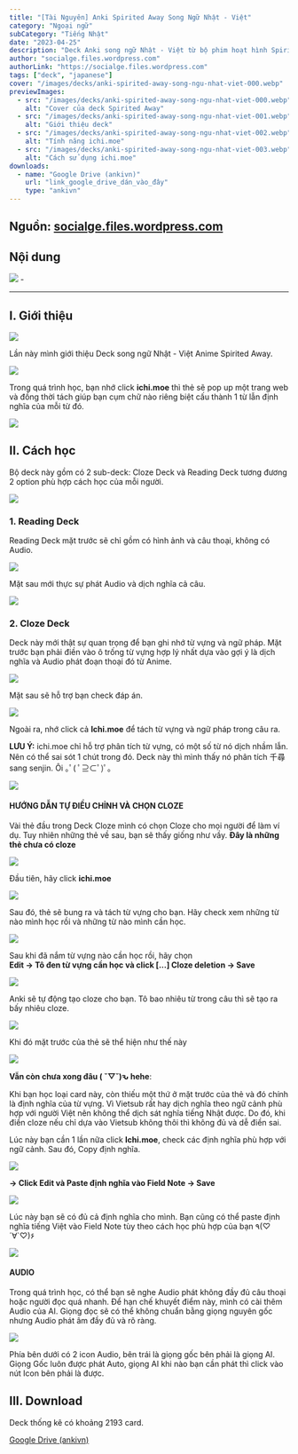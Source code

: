 ```yaml
---
title: "[Tài Nguyên] Anki Spirited Away Song Ngữ Nhật - Việt"
category: "Ngoại ngữ"
subCategory: "Tiếng Nhật"
date: "2023-04-25"
description: "Deck Anki song ngữ Nhật - Việt từ bộ phim hoạt hình Spirited Away với 2 chế độ học: Reading và Cloze."
author: "socialge.files.wordpress.com"
authorLink: "https://socialge.files.wordpress.com"
tags: ["deck", "japanese"]
cover: "/images/decks/anki-spirited-away-song-ngu-nhat-viet-000.webp"
previewImages:
  - src: "/images/decks/anki-spirited-away-song-ngu-nhat-viet-000.webp"
    alt: "Cover của deck Spirited Away"
  - src: "/images/decks/anki-spirited-away-song-ngu-nhat-viet-001.webp"
    alt: "Giới thiệu deck"
  - src: "/images/decks/anki-spirited-away-song-ngu-nhat-viet-002.webp"
    alt: "Tính năng ichi.moe"
  - src: "/images/decks/anki-spirited-away-song-ngu-nhat-viet-003.webp"
    alt: "Cách sử dụng ichi.moe"
downloads:
  - name: "Google Drive (ankivn)"
    url: "link_google_drive_dán_vào_đây"
    type: "ankivn"
---
```


## Nguồn: [socialge.files.wordpress.com](https://socialge.files.wordpress.com)

## Nội dung

![](/images/decks/anki-spirited-away-song-ngu-nhat-viet-000.webp) -

___

## I. Giới thiệu

![](/images/decks/anki-spirited-away-song-ngu-nhat-viet-001.webp)

Lần này mình giới thiệu Deck song ngữ Nhật - Việt Anime Spirited Away.

![](/images/decks/anki-spirited-away-song-ngu-nhat-viet-002.webp)

Trong quá trình học, bạn nhớ click **ichi.moe** thì thẻ sẽ pop up một trang web và đồng thời tách giúp bạn cụm chữ nào riêng biệt cấu thành 1 từ lẫn định nghĩa của mỗi từ đó.

![](/images/decks/anki-spirited-away-song-ngu-nhat-viet-003.webp)

## II. Cách học

Bộ deck này gồm có 2 sub-deck: Cloze Deck và Reading Deck tương đương 2 option phù hợp cách học của mỗi người.

![](/images/decks/anki-spirited-away-song-ngu-nhat-viet-004.webp)

### 1. Reading Deck

Reading Deck mặt trước sẽ chỉ gồm có hình ảnh và câu thoại, không có Audio.

![](/images/decks/anki-spirited-away-song-ngu-nhat-viet-005.webp)

Mặt sau mới thực sự phát Audio và dịch nghĩa cả câu.

![](/images/decks/anki-spirited-away-song-ngu-nhat-viet-0065-anki-spirited-away-song-ngu-nhat-viet-1743257231325.webp)

### 2. Cloze Deck

Deck này mới thật sự quan trọng để bạn ghi nhớ từ vựng và ngữ pháp. Mặt trước bạn phải điền vào ô trống từ vựng hợp lý nhất dựa vào gợi ý là dịch nghĩa và Audio phát đoạn thoại đó từ Anime.

![](/images/decks/anki-spirited-away-song-ngu-nhat-viet-007.webp)

Mặt sau sẽ hỗ trợ bạn check đáp án.

![](/images/decks/anki-spirited-away-song-ngu-nhat-viet-008.webp)

Ngoài ra, nhớ click cả **Ichi.moe** để tách từ vựng và ngữ pháp trong câu ra.

**LƯU Ý:** ichi.moe chỉ hỗ trợ phân tích từ vựng, có một số từ nó dịch nhầm lẫn. Nên có thể sai sót 1 chút trong đó. Deck này thì mình thấy nó phân tích 千尋 sang senjin. Ôi ｡ﾟ( ﾟ⊇⊂ﾟ)ﾟ｡

![](/images/decks/anki-spirited-away-song-ngu-nhat-viet-009.webp)

#### HƯỚNG DẪN TỰ ĐIỀU CHỈNH VÀ CHỌN CLOZE

Vài thẻ đầu trong Deck Cloze mình có chọn Cloze cho mọi người để làm ví dụ. Tuy nhiên những thẻ về sau, bạn sẽ thấy giống như vầy. **Đây là những thẻ chưa có cloze**

![](/images/decks/anki-spirited-away-song-ngu-nhat-viet-010.webp)

Đầu tiên, hãy click **ichi.moe**

![](/images/decks/anki-spirited-away-song-ngu-nhat-viet-011.webp)

Sau đó, thẻ sẽ bung ra và tách từ vựng cho bạn. Hãy check xem những từ nào mình học rồi và những từ nào mình cần học.

![](/images/decks/anki-spirited-away-song-ngu-nhat-viet-013.webp)

Sau khi đã nắm từ vựng nào cần học rồi, hãy chọn  
**Edit -> Tô đen từ vựng cần học và click [...] Cloze deletion -> Save**

![](/images/decks/anki-spirited-away-song-ngu-nhat-viet-014.webp)

Anki sẽ tự động tạo cloze cho bạn. Tô bao nhiêu từ trong câu thì sẽ tạo ra bấy nhiêu cloze.

![](/images/decks/anki-spirited-away-song-ngu-nhat-viet-015.webp)

Khi đó mặt trước của thẻ sẽ thể hiện như thế này

![](/images/decks/anki-spirited-away-song-ngu-nhat-viet-016.webp)

**Vẫn còn chưa xong đâu ( ˘▽˘)ԅ hehe**:

Khi bạn học loại card này, còn thiếu một thứ ở mặt trước của thẻ và đó chính là định nghĩa của từ vựng. Vì Vietsub rất hay dịch nghĩa theo ngữ cảnh phù hợp với người Việt nên không thể dịch sát nghĩa tiếng Nhật được. Do đó, khi điền cloze nếu chỉ dựa vào Vietsub không thôi thì không đủ và dễ điền sai.

Lúc này bạn cần 1 lần nữa click **Ichi.moe**, check các định nghĩa phù hợp với ngữ cảnh. Sau đó, Copy định nghĩa.

![](/images/decks/anki-spirited-away-song-ngu-nhat-viet-017.webp)

**-> Click Edit và Paste định nghĩa vào Field Note -> Save**

![](/images/decks/anki-spirited-away-song-ngu-nhat-viet-018.webp)

Lúc này bạn sẽ có đủ cả định nghĩa cho mình. Bạn cũng có thể paste định nghĩa tiếng Việt vào Field Note tùy theo cách học phù hợp của bạn ٩(♡´∀`♡)۶

![](/images/decks/anki-spirited-away-song-ngu-nhat-viet-019.webp)

#### AUDIO

Trong quá trình học, có thể bạn sẽ nghe Audio phát không đầy đủ câu thoại hoặc người đọc quá nhanh. Để hạn chế khuyết điểm này, mình có cài thêm Audio của AI. Giọng đọc sẽ có thể không chuẩn bằng giọng nguyên gốc nhưng Audio phát âm đầy đủ và rõ ràng.

![](/images/decks/anki-spirited-away-song-ngu-nhat-viet-020.webp)

Phía bên dưới có 2 icon Audio, bên trái là giọng gốc bên phải là giọng AI. Giọng Gốc luôn được phát Auto, giọng AI khi nào bạn cần phát thì click vào nút Icon bên phải là được.

## III. Download

Deck thống kê có khoảng 2193 card.

[Google Drive (ankivn)](link_google_drive_dán_vào_đây)